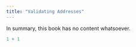 ```yaml
---
title: "Validating Addresses"
---
```


In summary, this book has no content whatsoever.

```r
1 + 1
```
